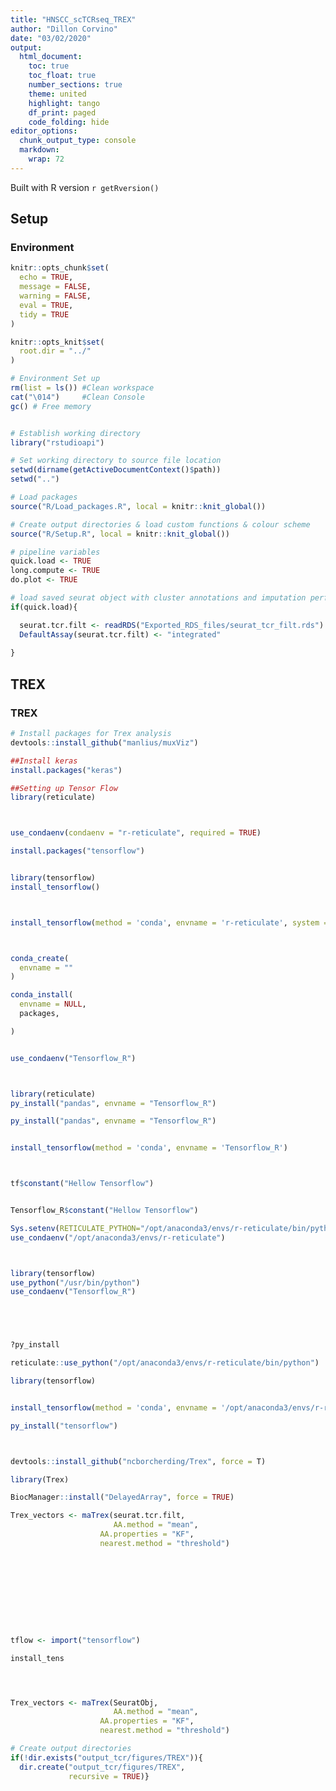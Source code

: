 ```yaml
---
title: "HNSCC_scTCRseq_TREX"
author: "Dillon Corvino"
date: "03/02/2020"
output:
  html_document:
    toc: true
    toc_float: true
    number_sections: true
    theme: united
    highlight: tango
    df_print: paged
    code_folding: hide
editor_options: 
  chunk_output_type: console
  markdown: 
    wrap: 72
---
```




Built with R version `r getRversion()`

## Setup {.tabset}

### Environment
```r
knitr::opts_chunk$set(
  echo = TRUE,
  message = FALSE,
  warning = FALSE,  
  eval = TRUE, 
  tidy = TRUE
)

knitr::opts_knit$set(
  root.dir = "../"
)

# Environment Set up
rm(list = ls()) #Clean workspace
cat("\014")     #Clean Console
gc() # Free memory


# Establish working directory
library("rstudioapi")

# Set working directory to source file location
setwd(dirname(getActiveDocumentContext()$path))
setwd("..")

# Load packages
source("R/Load_packages.R", local = knitr::knit_global())

# Create output directories & load custom functions & colour scheme
source("R/Setup.R", local = knitr::knit_global())

# pipeline variables
quick.load <- TRUE
long.compute <- TRUE
do.plot <- TRUE

# load saved seurat object with cluster annotations and imputation performed
if(quick.load){

  seurat.tcr.filt <- readRDS("Exported_RDS_files/seurat_tcr_filt.rds")
  DefaultAssay(seurat.tcr.filt) <- "integrated"
  
}

```



## TREX{.tabset}

### TREX
```r


# Install packages for Trex analysis 
devtools::install_github("manlius/muxViz")

##Install keras
install.packages("keras")

##Setting up Tensor Flow
library(reticulate)



use_condaenv(condaenv = "r-reticulate", required = TRUE)

install.packages("tensorflow")


library(tensorflow)
install_tensorflow()



install_tensorflow(method = 'conda', envname = 'r-reticulate', system = T)



conda_create(
  envname = ""
)

conda_install(
  envname = NULL,
  packages,

)


use_condaenv("Tensorflow_R")



library(reticulate)
py_install("pandas", envname = "Tensorflow_R")

py_install("pandas", envname = "Tensorflow_R")


install_tensorflow(method = 'conda', envname = 'Tensorflow_R')



tf$constant("Hellow Tensorflow")


Tensorflow_R$constant("Hellow Tensorflow")

Sys.setenv(RETICULATE_PYTHON="/opt/anaconda3/envs/r-reticulate/bin/python")
use_condaenv("/opt/anaconda3/envs/r-reticulate")



library(tensorflow)
use_python("/usr/bin/python")
use_condaenv("Tensorflow_R")





?py_install

reticulate::use_python("/opt/anaconda3/envs/r-reticulate/bin/python")

library(tensorflow)


install_tensorflow(method = 'conda', envname = '/opt/anaconda3/envs/r-reticulate/')

py_install("tensorflow")



devtools::install_github("ncborcherding/Trex", force = T)

library(Trex)

BiocManager::install("DelayedArray", force = TRUE)

Trex_vectors <- maTrex(seurat.tcr.filt, 
                       AA.method = "mean", 
                    AA.properties = "KF", 
                    nearest.method = "threshold")










tflow <- import("tensorflow")

install_tens




Trex_vectors <- maTrex(SeuratObj, 
                       AA.method = "mean", 
                    AA.properties = "KF", 
                    nearest.method = "threshold")

# Create output directories
if(!dir.exists("output_tcr/figures/TREX")){
  dir.create("output_tcr/figures/TREX",
             recursive = TRUE)}

```
